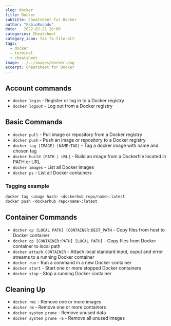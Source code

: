 ```yaml
---
slug: docker
title: Docker
subtitle: Cheatsheet for Docker
author: "FabioRosado"
date:   2022-02-21 20:00
categories: Cheatsheet
category_icon: fas fa-file-alt
tags: 
  - docker
  - terminal
  - cheatsheet
image: ../../images/docker.png
excerpt: Cheatsheet for Docker
---
```


## Account commands

- `docker login` - Register or log in to a Docker registry
- `docker logout` - Log out from a Docker registry

## Basic Commands

- `docker pull` - Pull image or repository from a Docker registry
- `docker push` - Push an image or repository to a Docker registry
- `docker tag [IMAGE] [NAME:TAG]` - Tag a docker image with name and chosen tag
- `docker build [PATH | URL]` - Build an image from a Dockerfile located in PATH or URL
- `docker images` - List all Docker images
- `docker ps` - List all Docker containers

### Tagging example

```bash
docker tag <image hash> <dockerhub repo/name>:latest
docker push <dockerhub repo/name>:latest
```

## Container Commands

- `docker cp [LOCAL PATH] [CONTAINER:DEST_PATH` - Copy files from host to Docker container
- `docker cp [CONTAINER:PATH] [LOCAL PATH]` -  Copy files from Docker container to local path
- `docker attach CONTAINER` - Attach local standard input, ouput and error streams to a running Docker container
- `docker run` - Run a command in a new Docker container
- `docker start` - Start one or more stopped Docker containers
- `docker stop` - Stop a running Docker container

## Cleaning Up

- `docker rmi` - Remove one or more images
- `docker rm` - Remove one or more containers
- `docker system prune` - Remove unused data
- `docker system prune -a` - Remove all unused images
